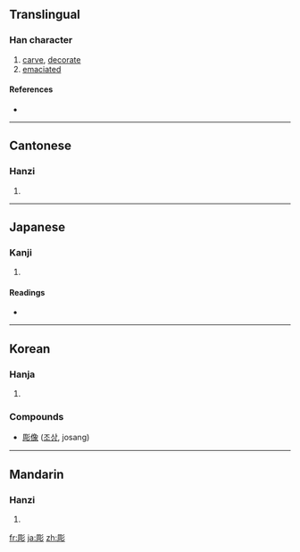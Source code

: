 {{also|雕}}
==Translingual==

===Han character===
{{Han char|rn=59|rad=彡|as=08|sn=11|four=7222<sub>2</sub>|canj=月口竹竹竹 (BRHHH)}}

# [[carve]], [[decorate]]
# [[emaciated]]

====References====
* {{Han ref|kx=0363.230|dkj=09995|dj=0683.030|hdz=20855.040|uh=5F6B|ud=24427|bh=B16E|bd=45422}}

----

==Cantonese==

===Hanzi===
{{yue-hanzi|jyut=|y=diu1}}

# {{defn|Cantonese}}

----

==Japanese==

===Kanji===
{{ja-kanji|grade=c|rs=彡08}}

# {{defn|Japanese}}

====Readings====
* {{ja-readings|on=[[ちょう]] (chō)|kun=[[ほる]] (horu)}}

----

==Korean==

===Hanja===
{{ko-hanja|hangeul=조|eumhun=|rv=jo|mr=cho|y=co}}

# {{defn|Korean}}

===Compounds===
* [[彫像]] ([[조상]], josang)

----

==Mandarin==

===Hanzi===
{{cmn-hanzi|pin=[[diāo]] ([[diao1]])|wg=tiao<sup>1</sup>}}

# {{defn|Mandarin}}

[[fr:彫]]
[[ja:彫]]
[[zh:彫]]